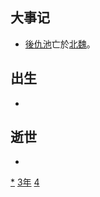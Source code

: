 {{yearTOC|443|北魏'''[[太平真君|太平真君]]四年'''；南朝宋'''[[元嘉_(南朝宋文帝)|元嘉]]二十年'''；高昌北凉'''[[承平_(沮渠無諱)|承平]]元年'''}}

== 大事记 ==
*[[仇池|後仇池]]亡於[[北魏|北魏]]。

== 出生 ==
*

== 逝世 ==
{{Wikisource year mention}}
*

[[Category:443年|*]]
[[Category:440年代|3年]]
[[Category:5世纪各年|4]]